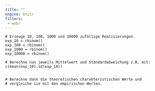 ```yaml
---
title: ""
engine: knitr
filters:
 - webr
---
```


```webr-r
# Erzeuge 10, 100, 1000 und 10000 zufällige Realisierungen.
exp_10 = rbinom()
exp_100 = rbinom()
exp_1000 = rbinom()
exp_10000 = rbinom()

# Berechne nun jeweils Mittelwert und Standardabweichung z.B. mit:
c(mean(exp_10),sd(exp_10))


# Berechne dann die theoretischen charakteristischen Werte und 
# vergleiche sie mit den empirischen Werten.


```
